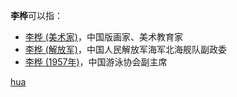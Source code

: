 '''李桦'''可以指：
* [[李桦_(美术家)|李桦 (美术家)]]，中国版画家、美术教育家
* [[李桦_(解放军)|李桦 (解放军)]]，中国人民解放军海军北海舰队副政委
* [[李桦_(1957年)|李桦 (1957年)]]，中国游泳协会副主席

{{disambig}}

[[Category:二字李姓人名消歧义|hua]]